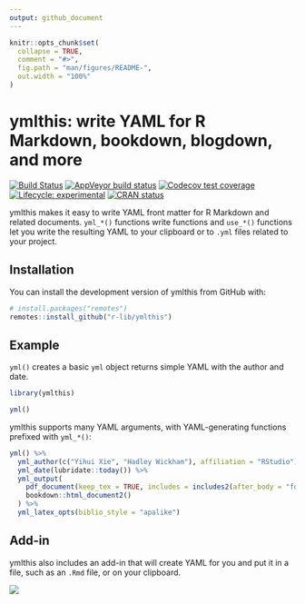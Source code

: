 ```yaml
---
output: github_document
---
```


<!-- README.md is generated from README.Rmd. Please edit that file -->
 
```r
knitr::opts_chunk$set(
  collapse = TRUE,
  comment = "#>",
  fig.path = "man/figures/README-",
  out.width = "100%"
)
```
# ymlthis: write YAML for R Markdown, bookdown, blogdown, and more

<!-- badges: start -->
[![Build Status](https://travis-ci.org/r-lib/ymlthis.svg?branch=master)](https://travis-ci.org/r-lib/ymlthis)
[![AppVeyor build status](https://ci.appveyor.com/api/projects/status/folqefg7g5afi4w1?svg=true)](https://ci.appveyor.com/project/malcolmbarrett/ymlthis/branch/master)
[![Codecov test coverage](https://codecov.io/gh/r-lib/ymlthis/branch/master/graph/badge.svg)](https://codecov.io/gh/r-lib/ymlthis?branch=master)
[![Lifecycle: experimental](https://img.shields.io/badge/lifecycle-experimental-orange.svg)](https://www.tidyverse.org/lifecycle/#experimental)
[![CRAN status](https://www.r-pkg.org/badges/version/ymlthis)](https://cran.r-project.org/package=ymlthis)
<!-- badges: end -->

ymlthis makes it easy to write YAML front matter for R Markdown and related documents. `yml_*()` functions write functions and `use_*()` functions let you write the resulting YAML to your clipboard or to `.yml` files related to your project.

## Installation

You can install the development version of ymlthis from GitHub with:

``` r
# install.packages("remotes")
remotes::install_github("r-lib/ymlthis")
```

## Example

`yml()` creates a basic `yml` object returns simple YAML with the author and date.

```r
library(ymlthis)

yml()
```

ymlthis supports many YAML arguments, with YAML-generating functions prefixed with `yml_*()`:

```r
yml() %>% 
  yml_author(c("Yihui Xie", "Hadley Wickham"), affiliation = "RStudio") %>% 
  yml_date(lubridate::today()) %>% 
  yml_output(
    pdf_document(keep_tex = TRUE, includes = includes2(after_body = "footer.tex")), 
    bookdown::html_document2()
  ) %>% 
  yml_latex_opts(biblio_style = "apalike")
```

## Add-in

ymlthis also includes an add-in that will create YAML for you and put it in a file, such as an `.Rmd` file, or on your clipboard.

![](https://i.imgur.com/5dFkcx9.gif)
